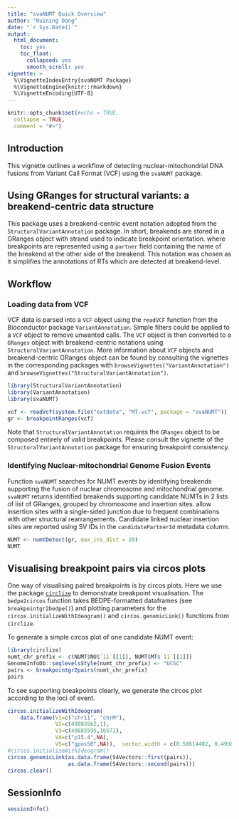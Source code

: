 ```yaml
---
title: "svaNUMT Quick Overview"
author: "Ruining Dong"
date: "`r Sys.Date()`"
output:
  html_document:
    toc: yes
    toc_float:
      collapsed: yes
      smooth_scroll: yes
vignette: >
  %\VignetteIndexEntry{svaNUMT Package}
  %\VignetteEngine{knitr::rmarkdown}
  %\VignetteEncoding{UTF-8}
---
```



```r
knitr::opts_chunk$set(#echo = TRUE,
  collapse = TRUE,
  comment = "#>")
```

## Introduction
This vignette outlines a workflow of detecting nuclear-mitochondrial DNA fusions 
from Variant Call Format (VCF) using the `svaNUMT` package. 


## Using GRanges for structural variants: a breakend-centric data structure

This package uses a breakend-centric event notation adopted from the 
`StructuralVariantAnnotation` package. In short, breakends are stored in a 
GRanges object with strand used to indicate breakpoint orientation. where 
breakpoints are represented using a `partner` field containing the name of the 
breakend at the other side of the breakend. This notation was chosen as it 
simplifies the annotations of RTs which are detected at breakend-level.

## Workflow
### Loading data from VCF

VCF data is parsed into a `VCF` object using the `readVCF` function from the
Bioconductor package `VariantAnnotation`. Simple filters could be applied to a 
`VCF` object to remove unwanted calls. The `VCF` object is then converted to a 
`GRanges` object with breakend-centric notations using 
`StructuralVariantAnnotation`. More information about `VCF` objects and 
breakend-centric GRanges object can be found by consulting the vignettes in the 
corresponding packages with `browseVignettes("VariantAnnotation")` and 
`browseVignettes("StructuralVariantAnnotation")`.

```r
library(StructuralVariantAnnotation)
library(VariantAnnotation)
library(svaNUMT)

vcf <- readVcf(system.file("extdata", "MT.vcf", package = "svaNUMT"))
gr <- breakpointRanges(vcf)
```

Note that `StructuralVariantAnnotation` requires the `GRanges` object to be 
composed entirely of valid breakpoints. Please consult the vignette of the 
`StructuralVariantAnnotation` package for ensuring breakpoint consistency.


### Identifying Nuclear-mitochondrial Genome Fusion Events
Function `svaNUMT` searches for NUMT events by identifying breakends 
supporting the fusion of nuclear chromosome and mitochondrial genome. 
`svaNUMT` returns identified breakends supporting candidate NUMTs in 2 lists 
of list of GRanges, grouped by chromosome and insertion sites.
allow insertion sites with a single-sided junction due to frequent combinations 
with other structural rearrangements. Candidate linked nuclear insertion sites 
are reported using SV IDs in the `candidatePartnerId` metadata column.

```r
NUMT <- numtDetect(gr, max_ins_dist = 20)
NUMT
```

## Visualising breakpoint pairs via circos plots

One way of visualising paired breakpoints is by circos plots. Here we use the 
package [`circlize`](https://doi.org/10.1093/bioinformatics/btu393) to 
demonstrate breakpoint visualisation. The `bedpe2circos` function takes 
BEDPE-formatted dataframes (see `breakpointgr2bedpe()`) and plotting 
parameters for the `circos.initializeWithIdeogram()` and `circos.genomicLink()` 
functions from `circlize`.

To generate a simple circos plot of one candidate NUMT event:
```r
library(circlize)
numt_chr_prefix <- c(NUMT$NU$`11`[[1]], NUMT$MT$`11`[[1]])
GenomeInfoDb::seqlevelsStyle(numt_chr_prefix) <- "UCSC"
pairs <- breakpointgr2pairs(numt_chr_prefix)
pairs
```
To see supporting breakpoints clearly, we generate the circos plot according to 
the loci of event.
```r
circos.initializeWithIdeogram(
    data.frame(V1=c("chr11", "chrM"),
               V2=c(49883562,1),
               V3=c(49883595,16571),
               V4=c("p15.4",NA),
               V5=c("gpos50",NA)),  sector.width = c(0.50614402, 0.49385598))
#circos.initializeWithIdeogram()
circos.genomicLink(as.data.frame(S4Vectors::first(pairs)), 
                   as.data.frame(S4Vectors::second(pairs)))
circos.clear()
```


## SessionInfo
```r
sessionInfo()
```

